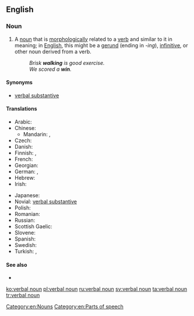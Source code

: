 ==English==

===Noun===
{{en-noun|sg=[[verbal]] [[noun]]}}

# {{grammar}} A [[noun]] that is [[morphologically]] related to a [[verb]] and similar to it in meaning; in [[English]], this might be a [[gerund]] (ending in ''-ing''), [[infinitive]], or other noun derived from a verb.
#: ''Brisk '''walking''' is good exercise.''
#: ''We scored a ''' win'''.''

====Synonyms====
* [[verbal substantive]]

====Translations====
{{trans-top|grammar: noun that is morphologically related to a verb and has similar meaning}}
* Arabic: {{t+|ar|مصدر|m|tr=máSdar}}
* Chinese:
** Mandarin: {{t|zh|動名詞|sc=Hani}}, {{t|zh|动名词|tr=dòngmíngcí|sc=Hani}}
* Czech: {{t-|cs|podstatné jméno slovesné|n}}
* Danish: {{t-|da|verbalsubstantiv|n}}
* Finnish: {{t-|fi|verbin nimitapa}}, {{t+|fi|infinitiivi}}
* French: {{t-|fr|substantif verbal|m}}
* Georgian: {{t-|ka|სახელზმნა|sc=Geor}}
* German: {{t-|de|Verbalnomen|n}}, {{t+|de|Verbalsubstantiv}}
* Hebrew: {{t|he|שם פעולה|m|alt=שם פעולה \ שֵׁם פְּעֻלּה|tr=shem-pe'ulá|sc=Hebr}}
* Irish: {{t-|ga|ainm briathartha|m|xs=Irish}}
{{trans-mid}}
* Japanese: {{t+|ja|動名詞|tr=どうめいし, dōmeishi|sc=Jpan}}
* Novial: [[verbal substantive]]
* Polish: {{t+|pl|rzeczownik odczasownikowy|m}}
* Romanian: {{t-|ro|substantiv verbal|n}}
* Russian: {{t-|ru|отглагольное существительное|n|tr=otglagól’noje suščestvítel’noje|sc=Cyrl}}
* Scottish Gaelic: {{t-|gd|ainmear gnìomhaireach|m|xs=Scottish Gaelic}}
* Slovene: {{t-|sl|glagolnik|alt=glágolnik}}
* Spanish: {{t-|es|nombre verbal|m}}
* Swedish: {{t-|sv|substantifierat verb}}
* Turkish: {{t|tr|ad-fiil}}, {{t|tr|isim-fiil}}
{{trans-bottom}}

====See also====
* {{l|en|masdar}}

[[Category:en:Nouns]]
[[Category:en:Parts of speech]]

[[ko:verbal noun]]
[[pl:verbal noun]]
[[ru:verbal noun]]
[[sv:verbal noun]]
[[ta:verbal noun]]
[[tr:verbal noun]]